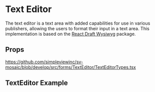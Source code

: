 
<Meta title='Forms/FormFieldTextEditor/Readme' />

# Text Editor
The text editor is a text area with added capabilities for use in various publishers, allowing the users to format their input in a text area.
This implementation is based on the [React Draft Wysiwyg](https://jpuri.github.io/react-draft-wysiwyg/#/) package. 

## Props
https://github.com/simpleviewinc/sv-mosaic/blob/develop/src/forms/TextEditor/TextEditorTypes.tsx

## TextEditor Example

<Preview withSource='none'>
  <stories.Playground />
</Preview>

